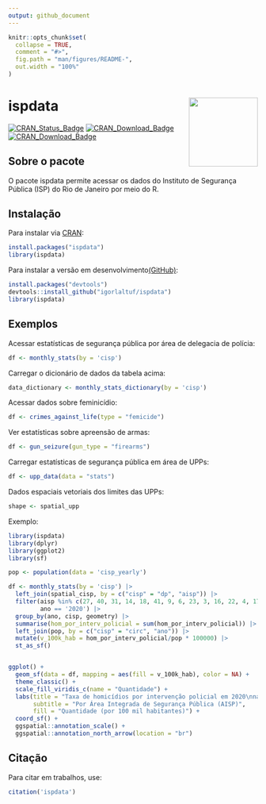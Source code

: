 ```yaml
---
output: github_document
---
```


<!-- README.md is generated from README.Rmd. Please edit that file -->

```r
knitr::opts_chunk$set(
  collapse = TRUE,
  comment = "#>",
  fig.path = "man/figures/README-",
  out.width = "100%"
)
```

# ispdata <img src="man/figures/logo.png" align="right" height="139" />

<!-- badges: start -->
[![CRAN_Status_Badge](http://www.r-pkg.org/badges/version/ispdata)](https://cran.r-project.org/package=ispdata) [![CRAN_Download_Badge](http://cranlogs.r-pkg.org/badges/ispdata)](https://CRAN.R-project.org/package=ispdata) [![CRAN_Download_Badge](http://cranlogs.r-pkg.org/badges/grand-total/ispdata)](https://CRAN.R-project.org/package=ispdata)
<!-- badges: end -->

## Sobre o pacote

O pacote ispdata permite acessar os dados do Instituto de Segurança Pública (ISP) do Rio de Janeiro por meio do R. 


## Instalação

Para instalar via [CRAN](https://CRAN.R-project.org/package=ispdata):

``` r
install.packages("ispdata")
library(ispdata)
```

Para instalar a versão em desenvolvimento[(GitHub)](https://github.com/igorlaltuf/ispdata):

``` r
install.packages("devtools")
devtools::install_github("igorlaltuf/ispdata")
library(ispdata)
```
## Exemplos

Acessar estatísticas de segurança pública por área de delegacia de polícia:

``` r
df <- monthly_stats(by = 'cisp') 
```

Carregar o dicionário de dados da tabela acima:

``` r
data_dictionary <- monthly_stats_dictionary(by = 'cisp')
```

Acessar dados sobre feminicídio:

``` r
df <- crimes_against_life(type = "femicide")
```

Ver estatísticas sobre apreensão de armas:

``` r
df <- gun_seizure(gun_type = "firearms")
```

Carregar estatísticas de segurança pública em área de UPPs:

``` r
df <- upp_data(data = "stats")
```

Dados espaciais vetoriais dos limites das UPPs:

``` r
shape <- spatial_upp
```

Exemplo:

```r

library(ispdata)
library(dplyr)
library(ggplot2)
library(sf)

pop <- population(data = 'cisp_yearly')

df <- monthly_stats(by = 'cisp') |> 
  left_join(spatial_cisp, by = c("cisp" = "dp", "aisp")) |>
  filter(aisp %in% c(27, 40, 31, 14, 18, 41, 9, 6, 23, 3, 16, 22, 4, 17, 19, 2),
         ano == '2020') |>
  group_by(ano, cisp, geometry) |>
  summarise(hom_por_interv_policial = sum(hom_por_interv_policial)) |>
  left_join(pop, by = c("cisp" = "circ", "ano")) |>
  mutate(v_100k_hab = hom_por_interv_policial/pop * 100000) |>
  st_as_sf() 


ggplot() + 
  geom_sf(data = df, mapping = aes(fill = v_100k_hab), color = NA) +
  theme_classic() +
  scale_fill_viridis_c(name = "Quantidade") + 
  labs(title = "Taxa de homicídios por intervenção policial em 2020\nna cidade do Rio de Janeiro",
       subtitle = "Por Área Integrada de Segurança Pública (AISP)",
       fill = "Quantidade (por 100 mil habitantes)") +
  coord_sf() +
  ggspatial::annotation_scale() +
  ggspatial::annotation_north_arrow(location = "br")

```



## Citação
Para citar em trabalhos, use:

```r
citation('ispdata')
```


